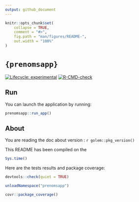 ```yaml
---
output: github_document
---
```


<!-- README.md is generated from README.Rmd. Please edit that file -->

```r
knitr::opts_chunk$set(
	collapse = TRUE,
	comment = "#>",
	fig.path = "man/figures/README-",
	out.width = "100%"
)
```

# `{prenomsapp}`

<!-- badges: start -->
[![Lifecycle: experimental](https://img.shields.io/badge/lifecycle-experimental-orange.svg)](https://lifecycle.r-lib.org/articles/stages.html#experimental)
[![R-CMD-check](https://github.com/ThinkR-open/prenoms-app/actions/workflows/R-CMD-check.yaml/badge.svg)](https://github.com/ThinkR-open/prenoms-app/actions/workflows/R-CMD-check.yaml)
<!-- badges: end -->

## Run

You can launch the application by running:

```r
prenomsapp::run_app()
```

## About

You are reading the doc about version : `r golem::pkg_version()`

This README has been compiled on the

```r
Sys.time()
```

Here are the tests results and package coverage:

```r
devtools::check(quiet = TRUE)
```

```r
unloadNamespace("prenomsapp")
```

```r
covr::package_coverage()
```
